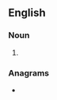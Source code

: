 ==English==

===Noun===
{{head|en|noun form}}

# {{plural of|en|air cadet}}

===Anagrams===
* {{anagrams|en|a=aacdeirst|radicates}}